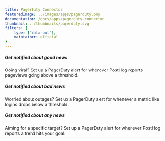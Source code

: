 ```yaml
---
title: PagerDuty Connector
featuredImage: ../images/apps/pagerduty.png
documentation: /docs/apps/pagerduty-connector
thumbnail: ../thumbnails/pagerduty.svg
filters: {
    type: ["data-out"],
    maintainer: official
}
---
```


<Section
    divider={false}
    title="Receive PagerDuty alerts whenever a specified PostHog insight deviates outside a customizable threshold."
    size="full"
    cols={3}
>
    <div>
        <h5>Get notified about good news</h5>
        <p>Going viral? Set up a PagerDuty alert for whenever PostHog reports pageviews going above a threshold.</p>
    </div>
    <div>
        <h5>Get notified about bad news</h5>
        <p>Worried about outages? Set up a PagerDuty alert for whenever a metric like logins drops below a threshold.</p>
    </div>
    <div>
        <h5>Get notified about any news</h5>
        <p>Aiming for a specific target? Set up a PagerDuty alert for whenever PostHog reports a trend hits your goal.</p>
    </div>
</Section>

<TutorialsSlider topic="pagerduty" />

<Documentation />
